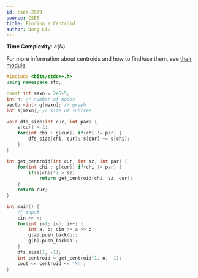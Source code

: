 ```yaml
---
id: cses-2079
source: CSES
title: Finding a Centroid
author: Dong Liu
---
```


**Time Complexity**: $\mathcal O(N)$

For more information about centroids and how to find/use them, see [their module](/plat/centroid).

<LanguageSection>

<CPPSection>

```cpp
#include <bits/stdc++.h>
using namespace std;

const int maxn = 2e5+5;
int n; // number of nodes
vector<int> g[maxn]; // graph
int s[maxn]; // size of subtree

void dfs_size(int cur, int par) {
	s[cur] = 1;
	for(int chi : g[cur]) if(chi != par) {
		dfs_size(chi, cur); s[cur] += s[chi];
	}
}

int get_centroid(int cur, int sz, int par) {
	for(int chi : g[cur]) if(chi != par) {
		if(s[chi]*2 > sz) 
			return get_centroid(chi, sz, cur);
	}
	return cur;
}

int main() {
	// input
	cin >> n;
	for(int i=1; i<n; i++) {
		int a, b; cin >> a >> b;
		g[a].push_back(b);
		g[b].push_back(a);
	}
	dfs_size(1, -1);
	int centroid = get_centroid(1, n, -1);
	cout << centroid << '\n';
}
```

</CPPSection>

</LanguageSection>
